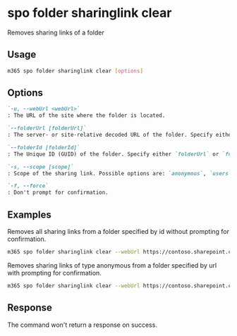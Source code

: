 
# spo folder sharinglink clear

Removes sharing links of a folder

## Usage

```sh
m365 spo folder sharinglink clear [options]
```

## Options

```md definition-list
`-u, --webUrl <webUrl>`
: The URL of the site where the folder is located.

`--folderUrl [folderUrl]`
: The server- or site-relative decoded URL of the folder. Specify either `folderUrl` or `folderId` but not both.

`--folderId [folderId]`
: The Unique ID (GUID) of the folder. Specify either `folderUrl` or `folderId` but not both.

`-s, --scope [scope]`
: Scope of the sharing link. Possible options are: `anonymous`, `users` or `organization`. If not specified, all links will be removed.

`-f, --force`
: Don't prompt for confirmation.
```

<Global />

## Examples

Removes all sharing links from a folder specified by id without prompting for confirmation.

```sh
m365 spo folder sharinglink clear --webUrl https://contoso.sharepoint.com/sites/demo --folderId daebb04b-a773-4baa-b1d1-3625418e3234 --force
```

Removes sharing links of type anonymous from a folder specified by url with prompting for confirmation.

```sh
m365 spo folder sharinglink clear --webUrl https://contoso.sharepoint.com/sites/demo --folderUrl '/sites/demo/Shared Documents/folder1' --scope anonymous
```

## Response

The command won't return a response on success.
